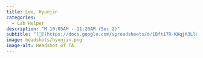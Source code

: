 ```yaml
---
title: Lee, Hyunjin
categories: 
  - Lab Helper
description: "M 10:05AM - 11:20AM (Sec 2)"
subtitle: "[🔗](https://docs.google.com/spreadsheets/d/1Bft17R-KHqjK3LlK8aRUEQCGmtnFaH0BgVX830SysOE/edit?usp=sharing)"
image: headshots/hyunjin.png
image-alt: Headshot of TA
---
```


